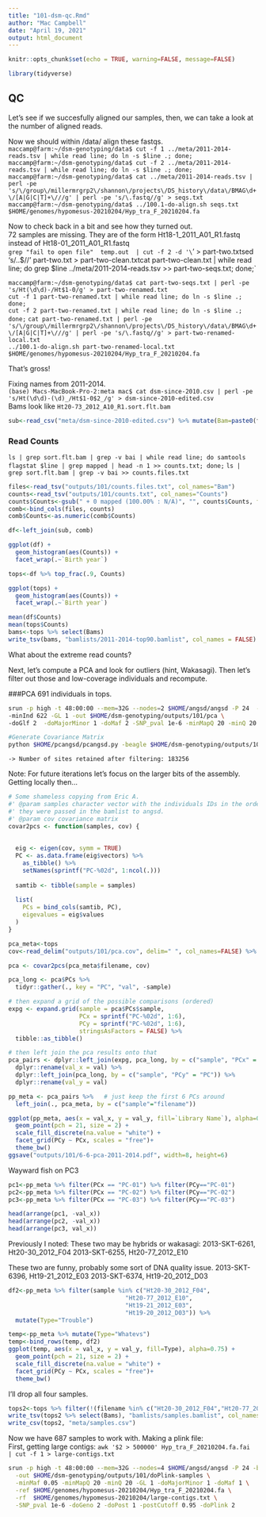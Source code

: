 ```yaml
---
title: "101-dsm-qc.Rmd"
author: "Mac Campbell"
date: "April 19, 2021"
output: html_document
---
```


```r
knitr::opts_chunk$set(echo = TRUE, warning=FALSE, message=FALSE)
```

```r
library(tidyverse)
```

## QC

Let's see if we succesfully aligned our samples, then, we can take a look at the number of aligned reads.         

Now we should within /data/ align these fastqs.     
`maccamp@farm:~/dsm-genotyping/data$ cut -f 1 ../meta/2011-2014-reads.tsv | while read line; do ln -s $line .; done;`    
`maccamp@farm:~/dsm-genotyping/data$ cut -f 2 ../meta/2011-2014-reads.tsv | while read line; do ln -s $line .; done;`    
`maccamp@farm:~/dsm-genotyping/data$ cat ../meta/2011-2014-reads.tsv | perl -pe  's/\/group\/millermrgrp2\/shannon\/projects\/DS_history\/data\/BMAG\d+\/[A|G|C|T]+\///g' | perl -pe 's/\.fastq//g' > seqs.txt`    
`maccamp@farm:~/dsm-genotyping/data$ ../100.1-do-align.sh seqs.txt $HOME/genomes/hypomesus-20210204/Hyp_tra_F_20210204.fa`     

Now to check back in a bit and see how they turned out.      
72 samples are missing. They are of the form Ht18-1_2011_A01_R1.fastq instead of Ht18-01_2011_A01_R1.fastq      
`grep "fail to open file"  temp.out  | cut -f 2 -d '\`'  > part-two.txt`     
`sed 's/..$//' part-two.txt  > part-two-clean.txt`    
`cat part-two-clean.txt | while read line; do grep $line ../meta/2011-2014-reads.tsv >> part-two-seqs.txt; done;`    

`maccamp@farm:~/dsm-genotyping/data$ cat part-two-seqs.txt | perl -pe 's/Ht(\d\d)-/Ht$1-0/g' > part-two-renamed.txt`    
`cut -f 1 part-two-renamed.txt | while read line; do ln -s $line .; done;`     
`cut -f 2 part-two-renamed.txt | while read line; do ln -s $line .; done;` 
`cat part-two-renamed.txt | perl -pe  's/\/group\/millermrgrp2\/shannon\/projects\/DS_history\/data\/BMAG\d+\/[A|G|C|T]+\///g' | perl -pe 's/\.fastq//g' > part-two-renamed-local.txt`     
`../100.1-do-align.sh part-two-renamed-local.txt $HOME/genomes/hypomesus-20210204/Hyp_tra_F_20210204.fa`    

That's gross! 

Fixing names from 2011-2014.    
`(base) Macs-MacBook-Pro-2:meta mac$ cat dsm-since-2010.csv | perl -pe 's/Ht(\d\d)-(\d)_/Ht$1-0$2_/g' > dsm-since-2010-edited.csv`     
Bams look like `Ht20-73_2012_A10_R1.sort.flt.bam`
```r
sub<-read_csv("meta/dsm-since-2010-edited.csv") %>% mutate(Bam=paste0(filename,"_R1.sort.flt.bam")) %>% mutate(Bams=paste0("bams/",filename,"_R1.sort.flt.bam"))
```


### Read Counts
`ls | grep sort.flt.bam | grep -v bai | while read line; do samtools flagstat $line | grep mapped | head -n 1 >> counts.txt; done;`
`ls | grep sort.flt.bam | grep -v bai >> counts.files.txt`
```r
files<-read_tsv("outputs/101/counts.files.txt", col_names="Bam")
counts<-read_tsv("outputs/101/counts.txt", col_names="Counts")
counts$Counts<-gsub(" + 0 mapped (100.00% : N/A)", "", counts$Counts, fixed = TRUE)
comb<-bind_cols(files, counts)
comb$Counts<-as.numeric(comb$Counts)
```

```r
df<-left_join(sub, comb)

ggplot(df) +
  geom_histogram(aes(Counts)) +
  facet_wrap(.~`Birth year`)
```

```r
tops<-df %>% top_frac(.9, Counts)

ggplot(tops) +
  geom_histogram(aes(Counts)) +
  facet_wrap(.~`Birth year`)

```

```r
mean(df$Counts)
mean(tops$Counts)
bams<-tops %>% select(Bams)
write_tsv(bams, "bamlists/2011-2014-top90.bamlist", col_names = FALSE)
```

What about the extreme read counts?

Next, let's compute a PCA and look for outliers (hint, Wakasagi). Then let's filter out those and low-coverage individuals and recompute.      

###PCA
691 individuals in tops.     
```sh
srun -p high -t 48:00:00 --mem=32G --nodes=2 $HOME/angsd/angsd -P 24  -bam $HOME/dsm-genotyping/bamlists/2011-2014-top90.bamlist \
-minInd 622 -GL 1 -out $HOME/dsm-genotyping/outputs/101/pca \
-doGlf 2  -doMajorMinor 1 -doMaf 2 -SNP_pval 1e-6 -minMapQ 20 -minQ 20 > outputs/101/pca.out 2> outputs/101/pca.err &

#Generate Covariance Matrix
python $HOME/pcangsd/pcangsd.py -beagle $HOME/dsm-genotyping/outputs/101/pca.beagle.gz -admix -o $HOME/dsm-genotyping/outputs/101/pca
```
	-> Number of sites retained after filtering: 183256     

Note: For future iterations let's focus on the larger bits of the assembly.   
Getting locally then...   

```r
# Some shameless copying from Eric A.
#' @param samples character vector with the individuals IDs in the order in which
#' they were passed in the bamlist to angsd.
#' @param cov covariance matrix
covar2pcs <- function(samples, cov) {
  
  
  eig <- eigen(cov, symm = TRUE)
  PC <- as.data.frame(eig$vectors) %>%
    as_tibble() %>%
    setNames(sprintf("PC-%02d", 1:ncol(.)))
  
  samtib <- tibble(sample = samples)
  
  list(
    PCs = bind_cols(samtib, PC),
    eigevalues = eig$values
  )
}
```

```r
pca_meta<-tops
cov<-read_delim("outputs/101/pca.cov", delim=" ", col_names=FALSE) %>% as.matrix()

pca <- covar2pcs(pca_meta$filename, cov)

pca_long <- pca$PCs %>%
  tidyr::gather(., key = "PC", "val", -sample)

# then expand a grid of the possible comparisons (ordered)
expg <- expand.grid(sample = pca$PCs$sample,
                    PCx = sprintf("PC-%02d", 1:6),
                    PCy = sprintf("PC-%02d", 1:6),
                    stringsAsFactors = FALSE) %>%
  tibble::as_tibble()

# then left join the pca results onto that
pca_pairs <- dplyr::left_join(expg, pca_long, by = c("sample", "PCx" = "PC")) %>%
  dplyr::rename(val_x = val) %>%
  dplyr::left_join(pca_long, by = c("sample", "PCy" = "PC")) %>%
  dplyr::rename(val_y = val)

pp_meta <- pca_pairs %>%   # just keep the first 6 PCs around
  left_join(., pca_meta, by = c("sample"="filename"))

ggplot(pp_meta, aes(x = val_x, y = val_y, fill=`Library Name`), alpha=0.75) +
  geom_point(pch = 21, size = 2) +
  scale_fill_discrete(na.value = "white") + 
  facet_grid(PCy ~ PCx, scales = "free")+
  theme_bw()
ggsave("outputs/101/6-6-pca-2011-2014.pdf", width=8, height=6)
```

Wayward fish on PC3
```r
pc1<-pp_meta %>% filter(PCx == "PC-01") %>% filter(PCy=="PC-01") 
pc2<-pp_meta %>% filter(PCx == "PC-02") %>% filter(PCy=="PC-02")
pc3<-pp_meta %>% filter(PCx == "PC-03") %>% filter(PCy=="PC-03")

head(arrange(pc1, -val_x))
head(arrange(pc2, -val_x))
head(arrange(pc3, val_x))

```

Previously I noted:
These two may be hybrids or wakasagi:
2013-SKT-6261, Ht20-30_2012_F04
2013-SKT-6255, Ht20-77_2012_E10

These two are funny, probably some sort of DNA quality issue.
2013-SKT-6396, Ht19-21_2012_E03 
2013-SKT-6374, Ht19-20_2012_D03

```r
df2<-pp_meta %>% filter(sample %in% c("Ht20-30_2012_F04",
                                 "Ht20-77_2012_E10",
                                 "Ht19-21_2012_E03",
                                 "Ht19-20_2012_D03")) %>%
  mutate(Type="Trouble")

temp<-pp_meta %>% mutate(Type="Whatevs")
temp<-bind_rows(temp, df2)
ggplot(temp, aes(x = val_x, y = val_y, fill=Type), alpha=0.75) +
  geom_point(pch = 21, size = 2) +
  scale_fill_discrete(na.value = "white") + 
  facet_grid(PCy ~ PCx, scales = "free")+
  theme_bw()
```


I'll drop all four samples.

```r
tops2<-tops %>% filter(!(filename %in% c("Ht20-30_2012_F04","Ht20-77_2012_E10","Ht19-21_2012_E03","Ht19-20_2012_D03")))
write_tsv(tops2 %>% select(Bams), "bamlists/samples.bamlist", col_names = FALSE)
write_csv(tops2, "meta/samples.csv")
```

Now we have 687 samples to work with. Making a plink file:     
First, getting large contigs: `awk '$2 > 500000' Hyp_tra_F_20210204.fa.fai  | cut -f 1 > large-contigs.txt`      
```sh
srun -p high -t 48:00:00 --mem=32G --nodes=4 $HOME/angsd/angsd -P 24 -b $HOME/dsm-genotyping -minInd 653 \
  -out $HOME/dsm-genotyping/outputs/101/doPlink-samples \
  -minMaf 0.05 -minMapQ 20 -minQ 20 -GL 1 -doMajorMinor 1 -doMaf 1 \
  -ref $HOME/genomes/hypomesus-20210204/Hyp_tra_F_20210204.fa \
  -rf  $HOME/genomes/hypomesus-20210204/large-contigs.txt \
  -SNP_pval 1e-6 -doGeno 2 -doPost 1 -postCutoff 0.95 -doPlink 2
```
